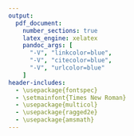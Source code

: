 ```yaml
---
output:
  pdf_document:
    number_sections: true
    latex_engine: xelatex
    pandoc_args: [
      "-V", "linkcolor=blue",
      "-V", "citecolor=blue",
      "-V", "urlcolor=blue"
    ]
header-includes:
  - \usepackage{fontspec}
  - \setmainfont{Times New Roman}
  - \usepackage{multicol}
  - \usepackage{ragged2e}
  - \usepackage{amsmath}
---
```


\title{\textbf{STOR 390: HOMEWORK 7}}
\author{\textbf{Riley Harper}}
\date{\textbf{\today}}
\maketitle


\renewcommand\abstractname{}
\renewcommand{\refname}{References in the Discussion}
\begin{abstract}
\textbf{Abstract:} This homework explores optimization methods in machine learning, specifically Gradient Descent (GD) and Stochastic Gradient Descent (SGD), and their fundamental differences, particularly in the context of the update step. Additionally, it delves into the FedAve algorithm, presenting a proof of equivalence between two of its formulations and offering an intuitive explanation of its federated learning approach. Lastly, it examines the harm principle's relevance to machine learning, questioning the agency of ML models and their potential to limit user autonomy through the unintended consequences of their application.
\end{abstract}
\vspace{1em}
\begin{multicols}{2}

\section*{Question 1}
Recall that in class we showed that for randomized response differential privacy based on a fair coin (that is a coin that lands heads up with probability $0.5$), the estimated proportion of incriminating observations $\hat{P}$ (in class this was the estimated proportion of students having actually cheated) was given by $\hat{P} = 2\pi-\frac{1}{2}$ where $\pi$ is the proportion of people answering affirmative to the incriminating question. I want you to generalize this result for a potentially biased coin.  That is, for a differentially private mechanism that uses a coin landing heads up with probability $0 \leq \theta \leq 1$, find an estimate $\hat{P}$ for the proportion of incriminating observations.  This expression should be in terms of $\theta$ and $\pi$.  

To generalize the result of the randomized response mechanism for a biased coin, we follow the methodology applied with a fair coin but adjust it to account for the bias in the coin flip probability.

\textbf{Randomized Response Mechanism Setup:}
\begin{enumerate}
    \item \textbf{Options for Each Respondent:}
    \begin{itemize}
      \item \textbf{Truthfully answer} the question (e.g., such as having not cheated).
      \item \textbf{Lie} according to the outcome of a coin flip.
    \end{itemize}
    For a biased coin:
    \begin{itemize}
       \item Probability of flipping heads $(\theta)$ – the respondent lies.
       \item Probability of flipping tails $(1 - \theta)$ – the respondent answers truthfully.
    \end{itemize}

    \item \textbf{If the coin comes up heads}, the respondent answers "Yes" or "No" irrespective of the truth and solely based on the result of the second coin flip.
    \item \textbf{If the coin comes up tails}, the respondent answers truthfully.
\end{enumerate}

\textbf{Modeling Responses:}
\begin{itemize}
    \item Let $\pi$ be the proportion of people who answer "Yes" to the question.
    \item When asked the question under this mechanism,
    \begin{itemize}
      \item The probability of a respondent saying "Yes" because they are telling the truth (coin lands tails and they are in the truthful group): $(1 - \theta) \hat{P}$.
      \item The probability of a respondent saying "Yes" because they are lying (coin lands heads twice): $\theta^2$.
    \end{itemize}
\end{itemize}

So, the total probability of receiving a "Yes" response, denoted $\hat{P}$, is given by the addition of the two outcomes:
$\pi = \theta^2 + (1 - \theta) \hat{P}$

\textbf{Solving for $\pi$:}

We want to express $\pi$ in terms of $P$ and $\theta$. Rearranging the above equation:

\quad \quad $\pi = \theta^2 + (1 - \theta) \hat{P}$\\
$\implies \pi - \theta^2 = (1 - \theta) \hat{P}$\\
$\implies \hat{P} = \frac{\pi - \theta^2}{1 - \theta}$

\section*{Question 2}
Next, show that this expression reduces to our result from class in the special case where $\theta = \frac{1}{2}$.

$$
\hat{P} = \frac{\pi - \theta^2}{1 - \theta}
$$

Substituting $\theta$ with $\frac{1}{2}$,

$$
\hat{P} = \frac{\pi - (\frac{1}{2})^2}{1 - (\frac{1}{2})}
$$

Simplifying the numerator and denominator,

$$
\hat{P} = \frac{\pi - \frac{1}{4}}{\frac{1}{2}}
$$

Simplifying,

$$
\hat{P} = 2\pi - \frac{1}{2}
$$

This is the expression we derived in class for the estimated proportion of incriminating observations when using a fair coin for randomized response differential privacy.

\section*{Question 3}
Consider the additive feature attribution model: $g(x') = \phi_0+\sum_{i=1}^M{\phi_ix_i'}$ where we are aiming to explain prediction $f$ with model $g$ around input $x$ with simplified input $x'$.  Moreover, $M$ is the number of input features.

Give an expression for the explanation model $g$ in the case where all attributes are meaningless, and interpret this expression.  Secondly, give an expression for the relative contribution of feature $i$ to the explanation model.

\textbf{Not covered so this was intentionally left blank.}

\section*{Question 4}
Part of having an explainable model is being able to implement the algorithm from scratch.  Let's try and do this with KNN.  Write a function entitled $chebychev$ that takes in two vectors and outputs the Chebychev or $L^\infty$ distance between said vectors.  I will test your function on two vectors below.  Then, write a $nearest\_neighbors$ function that finds the user specified $k$ nearest neighbors according to a user specified distance function (in this case $L^\infty$) to a user specified data point observation.  

```r
library(knitr)
# chebychev function
chebychev <- function(x, y) {
  max(abs(x - y))
}

# nearest_neighbors function
nearest_neighbors <- function(data, point, k, distanceFunction) {
  # distance from point to each row
  distances <- apply(data, 1, function(row) distanceFunction(row, point))
  # order the distances, then select the k smallest indices
  nearestIndices <- order(distances)[1:k]
  # return the k-nearest neighbors
  data[nearestIndices, , drop = FALSE]
}


x<- c(3,4,5)
y<-c(7,10,1)
chebyresult <- chebychev(x, y)
cat("Chebyshev distance: ", chebyresult, "\n\n")

set.seed(321)
KNNdata <- matrix(data = sample(1:100, 30, replace = TRUE), nrow = 20, ncol = 3)
testPoint <- c(23, 23, 23)
k <- 3
nearestNeighborsResult <- nearest_neighbors(KNNdata, testPoint, k, chebychev)
KNNdataDF <- as.data.frame(KNNdata)
testPointDF <- as.data.frame(matrix(testPoint, nrow = 1))
nearestNeighborsDF <- as.data.frame(nearestNeighborsResult)

cat("KNN Data:\n\n")
kable(KNNdata, format = "latex", col.names = NULL, table.envir = NULL)
cat("\nTest Point:\n")
kable(testPointDF, format = "latex", col.names = NULL, table.envir = NULL)
cat("\nNearest Neighbors:\n")
kable(nearestNeighborsDF, format = "latex", col.names = NULL, table.envir = NULL)
```

\section*{Question 5}
Finally create a \textit{knn\_classifier} function that takes the nearest neighbors specified from the above functions and assigns a class label based on the mode class label within these nearest neighbors.  I will then test your functions by finding the five nearest neighbors to the very last observation in the $iris$ dataset according to the $chebychev$ distance and classifying this function accordingly.  

```r
library(class)
library(dplyr)
df <- data(iris) 

knn_classifier <- function(neighbors, target_column) {
  # most frequent class label among the neighbors
  class_labels <- neighbors[[target_column]]
  class_label <- names(which.max(table(class_labels)))
  return(class_label)
}


#data less last observation
x = iris[1:(nrow(iris)-1),]
#observation to be classified
obs = iris[nrow(iris),]

#find nearest neighbors
ind = nearest_neighbors(x[,1:4], obs[,1:4],5, chebychev)[[1]]
as.matrix(x[ind,1:4])
obs[,1:4]
knn_classifier(x[ind,], 'Species')
obs[,'Species']

```

\section*{Question 6}
Interpret this output.  Did you get the correct classification?  Also, if you specified $K=5$, why do you have $7$ observations included in the output dataframe?

The predicted class label by KNN was setosa, however, the true class was that of virginica. The code I wrote for KNN did not include what was written in class to include 7 observations, however, if I had written it in the same manner these additional outputs would have been the distances associated with the neighbor list.


\section*{Question 7}
Earlier in this unit we learned about Google's DeepMind assisting in the management of acute kidney injury.  Assistance in the health care sector is always welcome, particularly if it benefits the well-being of the patient.  Even so, algorithmic assistance necessitates the acquisition and retention of sensitive health care data.  With this in mind, who should be privy to this sensitive information?  In particular, is data transfer allowed if the company managing the software is subsumed?  Should the data be made available to insurance companies who could use this to better calibrate their actuarial risk but also deny care?  Stake a position and defend it using principles discussed from the class.  

Sensitive health care data exists in a critical intersection between technological innovation and personal privacy. The use of artificial intelligence, as exemplified by Google's DeepMind in managing acute kidney injury, illustrates the potential of technology to enhance patient care. Patient privacy is a cornerstone of the healthcare system, underpinning the principles of autonomy and consent. When patients share their information with healthcare providers, there is an implicit understanding that this exchange is for the sole purpose of enhancing their health and well-being. The moment this information becomes a commodity that can be transferred, especially without explicit consent, this foundational trust is violated.

In the context of corporate acquisition, where the company responsible for managing healthcare software is absorbed by another entity, the continuity of data privacy policies becomes uncertain. It is imperative that patient data is not merely bundled into the assets transferred during such corporate movements. Instead, there must be a deliberate, transparent process that ensures patients are informed and their consent is obtained anew, thereby respecting their autonomy over personal information. When it comes to sharing patient data with insurance companies, the stakes are considerably higher. Insurance providers could argue that access to comprehensive data enables them to accurately calibrate actuarial risks. However, there is a thin line between informed risk calculation and the potential for discriminatory practices. If sensitive health data were freely available to these companies, it could lead to a situation where patients are penalized for conditions beyond their control, facing denial of coverage or prohibitive premiums. This not only challenges the ethical principle of justice, which advocates for fairness and equity, but also the principle of nonmaleficence, obliging us to refrain from causing harm to others. Furthermore, the governance of such data should be meticulously regulated to prevent misuse. Legislation akin to the Health Insurance Portability and Accountability Act (HIPAA) offers a framework that emphasizes patient rights and privacy. Strong regulatory oversight can ensure that insurance companies, should they be granted any access, are not allowed to use this information to unjustly discriminate against individuals in need of coverage.

In advocating for stringent privacy controls and limited access to sensitive health care data, the principles of transparency and accountability cannot be overemphasized. Patients deserve clarity regarding the use of their data, with robust mechanisms in place to hold entities accountable for their data practices. Opting out of data sharing that does not directly contribute to personal health care should always be an option available to patients.

Overall, while the integration of AI into healthcare is to be welcomed for its ability to enhance patient care, it must not be pursued at the expense of compromising patient privacy and the ethical standards that govern the healthcare profession. The priority must always be the rights and well-being of the patient, ensuring that advancements in technology are matched with equally strong protections for sensitive health information.

\end{multicols}